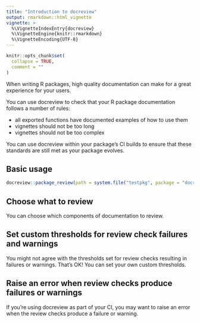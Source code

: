 ```yaml
---
title: "Introduction to docreview"
output: rmarkdown::html_vignette
vignette: >
  %\VignetteIndexEntry{docreview}
  %\VignetteEngine{knitr::rmarkdown}
  %\VignetteEncoding{UTF-8}
---
```


```r
knitr::opts_chunk$set(
  collapse = TRUE,
  comment = ""
)
```

When writing R packages, high quality documentation can make for a great experience for your users.  

You can use docreview to check that your R package documentation follows a number of rules:

* all exported functions have documented examples of how to use them
* vignettes should not be too long
* vignettes should not be too complex

You can use docreview within your package's CI builds to ensure that these standards are still met as your package evolves.

## Basic usage
```r
docreview::package_review(path = system.file("testpkg", package = "docreview"))
```
 
## Choose what to review

You can choose which components of documentation to review.

## Set custom thresholds for review check failures and warnings

You might not agree with the thresholds set for review checks resulting in failures or warnings.  That's OK!  You can set your own custom thresholds.

## Raise an error when review checks produce failures or warnings

If you're using docreview as part of your CI, you may want to raise an error when the review checks produce a failure or warning.

